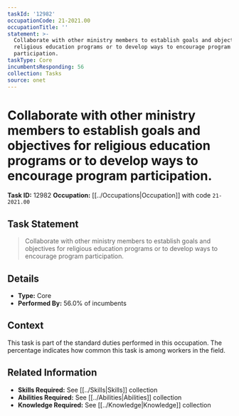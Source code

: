```yaml
---
taskId: '12982'
occupationCode: 21-2021.00
occupationTitle: ''
statement: >-
  Collaborate with other ministry members to establish goals and objectives for
  religious education programs or to develop ways to encourage program
  participation.
taskType: Core
incumbentsResponding: 56
collection: Tasks
source: onet
---
```

# Collaborate with other ministry members to establish goals and objectives for religious education programs or to develop ways to encourage program participation.

**Task ID:** 12982
**Occupation:** [[../Occupations|Occupation]] with code `21-2021.00`

## Task Statement

> Collaborate with other ministry members to establish goals and objectives for religious education programs or to develop ways to encourage program participation.

## Details

- **Type:** Core
- **Performed By:** 56.0% of incumbents

## Context

This task is part of the standard duties performed in this occupation. The percentage indicates how common this task is among workers in the field.

## Related Information

- **Skills Required:** See [[../Skills|Skills]] collection
- **Abilities Required:** See [[../Abilities|Abilities]] collection
- **Knowledge Required:** See [[../Knowledge|Knowledge]] collection
